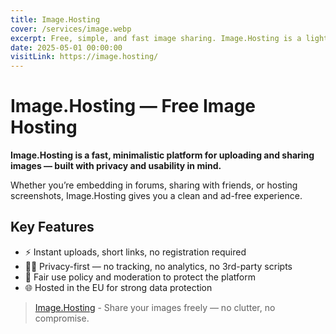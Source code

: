 ```yaml
---
title: Image.Hosting
cover: /services/image.webp
excerpt: Free, simple, and fast image sharing. Image.Hosting is a lightweight, user-friendly platform for hosting and sharing images — with a focus on privacy, clean design, and reliability. No tracking, no ads, just your images.
date: 2025-05-01 00:00:00
visitLink: https://image.hosting/
---
```


# Image.Hosting — Free Image Hosting

**Image.Hosting is a fast, minimalistic platform for uploading and sharing images — built with privacy and usability in mind.**  

Whether you’re embedding in forums, sharing with friends, or hosting screenshots, Image.Hosting gives you a clean and ad-free experience.

## Key Features

- ⚡ Instant uploads, short links, no registration required  
- 🕵️‍♂️ Privacy-first — no tracking, no analytics, no 3rd-party scripts  
- 🧾 Fair use policy and moderation to protect the platform  
- 🌐 Hosted in the EU for strong data protection  

> [Image.Hosting](https://image.hosting/) - Share your images freely — no clutter, no compromise.